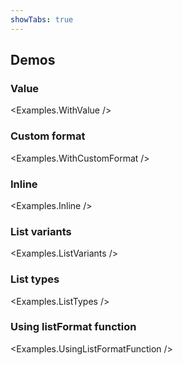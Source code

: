 ```yaml
---
showTabs: true
---
```



## Demos

### Value

<Examples.WithValue />

### Custom format

<Examples.WithCustomFormat />

### Inline

<Examples.Inline />

### List variants

<Examples.ListVariants />

### List types

<Examples.ListTypes />

### Using listFormat function

<Examples.UsingListFormatFunction />
